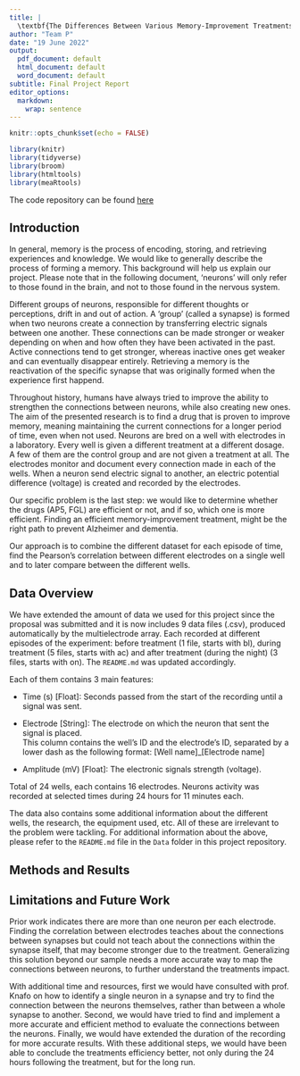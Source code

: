 ---
title: |
  \textbf{The Differences Between Various Memory-Improvement Treatments on Neurons\\ using Multielectrode Array}
author: "Team P"
date: "19 June 2022"
output:
  pdf_document: default
  html_document: default
  word_document: default
subtitle: Final Project Report
editor_options:
  markdown:
    wrap: sentence
---

```{r setup, include=FALSE}
knitr::opts_chunk$set(echo = FALSE)
```

```{r load-packages, message = FALSE, echo=FALSE}
library(knitr)
library(tidyverse)
library(broom)
library(htmltools)
library(meaRtools)
```
The code repository can be found [here](https://github.com/omertol/R-project)

## Introduction

In general, memory is the process of encoding, storing, and retrieving experiences and knowledge.
We would like to generally describe the process of forming a memory.
This background will help us explain our project.
Please note that in the following document, 'neurons' will only refer to those found in the brain, and not to those found in the nervous system.

Different groups of neurons, responsible for different thoughts or perceptions, drift in and out of action.
A 'group' (called a synapse) is formed when two neurons create a connection by transferring electric signals between one another.
These connections can be made stronger or weaker depending on when and how often they have been activated in the past.
Active connections tend to get stronger, whereas inactive ones get weaker and can eventually disappear entirely.
Retrieving a memory is the reactivation of the specific synapse that was originally formed when the experience first happend.

Throughout history, humans have always tried to improve the ability to strengthen the connections between neurons, while also creating new ones.
The aim of the presented research is to find a drug that is proven to improve memory, meaning maintaining the current connections for a longer period of time, even when not used.
Neurons are bred on a well with electrodes in a laboratory.
Every well is given a different treatment at a different dosage.
A few of them are the control group and are not given a treatment at all.
The electrodes monitor and document every connection made in each of the wells.
When a neuron send electric signal to another, an electric potential difference (voltage) is created and recorded by the electrodes.

Our specific problem is the last step: we would like to determine whether the drugs (AP5, FGL) are efficient or not, and if so, which one is more efficient.
Finding an efficient memory-improvement treatment, might be the right path to prevent Alzheimer and dementia.

Our approach is to combine the different dataset for each episode of time, find the Pearson's correlation between different electrodes on a single well and to later compare between the different wells.

## Data Overview

We have extended the amount of data we used for this project since the proposal was submitted and it is now includes 9 data files (.csv), produced automatically by the multielectrode array.
Each recorded at different episodes of the experiment: before treatment (1 file, starts with bl), during treatment (5 files, starts with ac) and after treatment (during the night) (3 files, starts with on). The `README.md` was updated accordingly.

Each of them contains 3 main features:

-   Time (s) [Float]: Seconds passed from the start of the recording until a signal was sent.

-   Electrode [String]: The electrode on which the neuron that sent the signal is placed.
    \
    This column contains the well's ID and the electrode's ID, separated by a lower dash as the following format: [Well name]\_[Electrode name]

-   Amplitude (mV) [Float]: The electronic signals strength (voltage).

Total of 24 wells, each contains 16 electrodes.
Neurons activity was recorded at selected times during 24 hours for 11 minutes each.

The data also contains some additional information about the different wells, the research, the equipment used, etc.
All of these are irrelevant to the problem were tackling.
For additional information about the above, please refer to the `README.md` file in the `Data` folder in this project repository.

## Methods and Results

## Limitations and Future Work

Prior work indicates there are more than one neuron per each electrode. Finding the correlation between electrodes teaches about the connections between synapses but could not teach about the connections within the synapse itself, that may become stronger due to the treatment.
Generalizing this solution beyond our sample needs a more accurate way to map the connections between neurons, to further understand the treatments impact.

With additional time and resources, first we would have consulted with prof. Knafo on how to identify a single neuron in a synapse and try to find the connection between the neurons themselves, rather than between a whole synapse to another. Second, we would have tried to find and implement a more accurate and efficient method to evaluate the connections between the neurons. Finally, we would have extended the duration of the recording for more accurate results. With these additional steps, we would have been able to conclude the treatments efficiency better, not only during the 24 hours following the treatment, but for the long run.

```{=tex}
\begin{center}
Special thanks to prof. Shira Knafo, who kindly agreed to share her research's "Understanding Neural Development with Multielectrode Array" data with us, which was used for this project, and helped us during its making.
\end{center}
```
